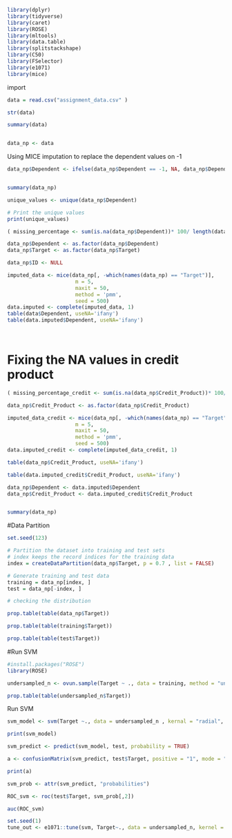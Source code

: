 ```r

library(dplyr)
library(tidyverse)
library(caret)
library(ROSE) 
library(mltools)
library(data.table)
library(splitstackshape)
library(C50)
library(FSelector)
library(e1071)
library(mice)


```
import
```r

data = read.csv("assignment_data.csv" )

str(data)

summary(data)


data_np <- data

```


Using MICE imputation to replace the dependent values on -1 


```r

data_np$Dependent <- ifelse(data_np$Dependent == -1, NA, data_np$Dependent)


summary(data_np)

unique_values <- unique(data_np$Dependent)

# Print the unique values
print(unique_values)

( missing_percentage <- sum(is.na(data_np$Dependent))* 100/ length(data_np$Dependent) )

data_np$Dependent <- as.factor(data_np$Dependent)
data_np$Target <- as.factor(data_np$Target)

data_np$ID <- NULL

imputed_data <- mice(data_np[, -which(names(data_np) == "Target")], 
                      m = 5, 
                      maxit = 50, 
                      method = 'pmm', 
                      seed = 500)
data.imputed <- complete(imputed_data, 1)
table(data$Dependent, useNA='ifany')
table(data.imputed$Dependent, useNA='ifany')




```


# Fixing the NA values in credit product

```r


( missing_percentage_credit <- sum(is.na(data_np$Credit_Product))* 100/ length(data_np$Credit_Product) )

data_np$Credit_Product <- as.factor(data_np$Credit_Product)

imputed_data_credit <- mice(data_np[, -which(names(data_np) == "Target")], 
                      m = 5, 
                      maxit = 50, 
                      method = 'pmm', 
                      seed = 500)
data.imputed_credit <- complete(imputed_data_credit, 1)

table(data_np$Credit_Product, useNA='ifany')

table(data.imputed_credit$Credit_Product, useNA='ifany')

data_np$Dependent <- data.imputed$Dependent
data_np$Credit_Product <- data.imputed_credit$Credit_Product


summary(data_np)


```

#Data Partition


```r

set.seed(123)

# Partition the dataset into training and test sets
# index keeps the record indices for the training data
index = createDataPartition(data_np$Target, p = 0.7 , list = FALSE)

# Generate training and test data
training = data_np[index, ]
test = data_np[-index, ]

# checking the distribution 

prop.table(table(data_np$Target))

prop.table(table(training$Target))

prop.table(table(test$Target))


```

#Run SVM



```r

#install.packages("ROSE")
library(ROSE)

undersampled_n <- ovun.sample(Target ~ ., data = training, method = "under" , p= 0.5, seed= 1)$data

prop.table(table(undersampled_n$Target))

```

Run SVM 



```r

svm_model <- svm(Target ~., data = undersampled_n , kernal = "radial", scale = TRUE, probability = TRUE)

print(svm_model)

svm_predict <- predict(svm_model, test, probability = TRUE)

a <- confusionMatrix(svm_predict, test$Target, positive = "1", mode = "prec_recall")

print(a)

svm_prob <- attr(svm_predict, "probabilities")

ROC_svm <- roc(test$Target, svm_prob[,2])

auc(ROC_svm)


```

```r
set.seed(1)
tune_out <- e1071::tune(svm, Target~., data = undersampled_n, kernel = "radial", scale = TRUE, ranges = list(cost = c(1, 10, 1000)))

```
